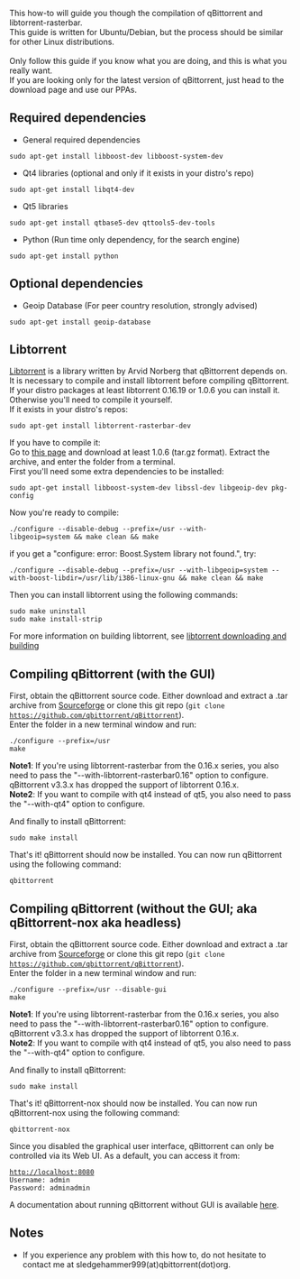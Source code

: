 This how-to will guide you though the compilation of qBittorrent and libtorrent-rasterbar.<br />This guide is written for Ubuntu/Debian, but the process should be similar for other Linux distributions.<br /><br />Only follow this guide if you know what you are doing, and this is what you really want.<br />If you are looking only for the latest version of qBittorrent, just head to the download page and use our PPAs.

== Required dependencies ==
* General required dependencies
 sudo apt-get install libboost-dev libboost-system-dev

* Qt4 libraries (optional and only if it exists in your distro's repo)
 sudo apt-get install libqt4-dev

* Qt5 libraries
 sudo apt-get install qtbase5-dev qttools5-dev-tools

* Python (Run time only dependency, for the search engine)
 sudo apt-get install python

== Optional dependencies ==

* Geoip Database (For peer country resolution, strongly advised)
 sudo apt-get install geoip-database

== Libtorrent ==
[http://wwww.libtorrent.net Libtorrent] is a library written by Arvid Norberg that qBittorrent depends on. It is necessary to compile and install libtorrent before compiling qBittorrent.
If your distro packages at least libtorrent 0.16.19 or 1.0.6 you can install it. Otherwise you'll need to compile it yourself.
<br />If it exists in your distro's repos:
 sudo apt-get install libtorrent-rasterbar-dev

If you have to compile it:
<br />Go to [https://github.com/arvidn/libtorrent/releases this page] and download at least 1.0.6 (tar.gz format). Extract the archive, and enter the folder from a terminal.
<br />First you'll need some extra dependencies to be installed:
 sudo apt-get install libboost-system-dev libssl-dev libgeoip-dev pkg-config

Now you're ready to compile:
 ./configure --disable-debug --prefix=/usr --with-libgeoip=system && make clean && make

if you get a "configure: error: Boost.System library not found.", try:
 ./configure --disable-debug --prefix=/usr --with-libgeoip=system --with-boost-libdir=/usr/lib/i386-linux-gnu && make clean && make

Then you can install libtorrent using the following commands:
 sudo make uninstall
 sudo make install-strip

For more information on building libtorrent, see [http://www.rasterbar.com/products/libtorrent/building.html libtorrent downloading and building]

== Compiling qBittorrent (with the GUI) ==
First, obtain the qBittorrent source code. Either download and extract a .tar archive from [http://sourceforge.net/projects/qbittorrent/files/qbittorrent/ Sourceforge] or clone this git repo (<code>git clone https://github.com/qbittorrent/qBittorrent</code>).
<br />Enter the folder in a new terminal window and run:
 ./configure --prefix=/usr
 make

'''Note1''': If you're using libtorrent-rasterbar from the 0.16.x series, you also need to pass the "--with-libtorrent-rasterbar0.16" option to configure. qBittorrent v3.3.x has dropped the support of libtorrent 0.16.x.
<br />'''Note2''': If you want to compile with qt4 instead of qt5, you also need to pass the "--with-qt4" option to configure.

And finally to install qBittorrent:
 sudo make install

That's it! qBittorrent should now be installed. You can now run qBittorrent using the following command:
 qbittorrent

== Compiling qBittorrent (without the GUI; aka qBittorrent-nox aka headless) ==
First, obtain the qBittorrent source code. Either download and extract a .tar archive from [http://sourceforge.net/projects/qbittorrent/files/qbittorrent/ Sourceforge] or clone this git repo (<code>git clone https://github.com/qbittorrent/qBittorrent</code>).
<br />Enter the folder in a new terminal window and run:
 ./configure --prefix=/usr --disable-gui
 make

'''Note1''': If you're using libtorrent-rasterbar from the 0.16.x series, you also need to pass the "--with-libtorrent-rasterbar0.16" option to configure. qBittorrent v3.3.x has dropped the support of libtorrent 0.16.x.
<br />'''Note2''': If you want to compile with qt4 instead of qt5, you also need to pass the "--with-qt4" option to configure.

And finally to install qBittorrent:
 sudo make install

That's it! qBittorrent-nox should now be installed. You can now run qBittorrent-nox using the following command:
 qbittorrent-nox

Since you disabled the graphical user interface, qBittorrent can only be controlled via its Web UI. As a default, you can access it from:
 http://localhost:8080
 Username: admin
 Password: adminadmin

A documentation about running qBittorrent without GUI is available [[Running-qBittorrent-without-X-server|here]].

== Notes ==
* If you experience any problem with this how to, do not hesitate to contact me at sledgehammer999(at)qbittorrent(dot)org.